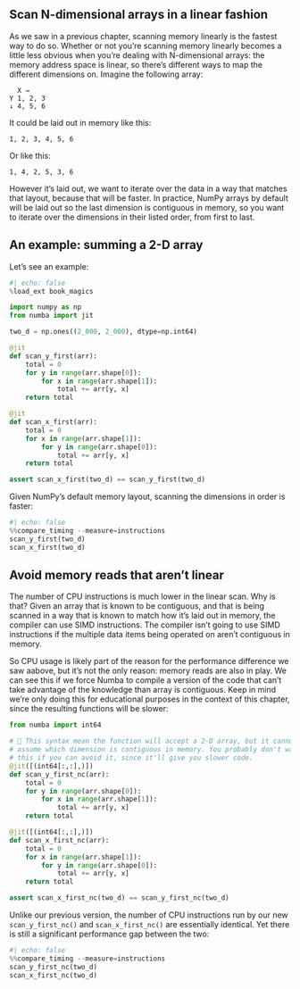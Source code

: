 ## Scan N-dimensional arrays in a linear fashion

As we saw in a previous chapter, scanning memory linearly is the fastest way to do so.
Whether or not you're scanning memory linearly becomes a little less obvious when you're dealing with N-dimensional arrays: the memory address space is linear, so there's different ways to map the different dimensions on.
Imagine the following array:

```
  X →
Y 1, 2, 3
↓ 4, 5, 6
```

It could be laid out in memory like this:

```
1, 2, 3, 4, 5, 6
```

Or like this:

```
1, 4, 2, 5, 3, 6
```

However it's laid out, we want to iterate over the data in a way that matches that layout, because that will be faster.
In practice, NumPy arrays by default will be laid out so the last dimension is contiguous in memory, so you want to iterate over the dimensions in their listed order, from first to last.

## An example: summing a 2-D array

Let's see an example:

```python
#| echo: false
%load_ext book_magics
```

```python
import numpy as np
from numba import jit

two_d = np.ones((2_000, 2_000), dtype=np.int64)

@jit
def scan_y_first(arr):
    total = 0
    for y in range(arr.shape[0]):
        for x in range(arr.shape[1]):
            total += arr[y, x]
    return total

@jit
def scan_x_first(arr):
    total = 0
    for x in range(arr.shape[1]):
        for y in range(arr.shape[0]):
            total += arr[y, x]
    return total

assert scan_x_first(two_d) == scan_y_first(two_d)
```

Given NumPy's default memory layout, scanning the dimensions in order is faster:

```python
#| echo: false
%%compare_timing --measure=instructions
scan_y_first(two_d)
scan_x_first(two_d)
```

## Avoid memory reads that aren't linear

The number of CPU instructions is much lower in the linear scan.
Why is that?
Given an array that is known to be contiguous, and that is being scanned in a way that is known to match how it's laid out in memory, the compiler can use SIMD instructions.
The compiler isn't going to use SIMD instructions if the multiple data items being operated on aren't contiguous in memory.

So CPU usage is likely part of the reason for the performance difference we saw aabove, but it's not the only reason: memory reads are also in play.
We can see this if we force Numba to compile a version of the code that can't take advantage of the knowledge than array is contiguous.
Keep in mind we're only doing this for educational purposes in the context of this chapter, since the resulting functions will be slower:

```python
from numba import int64

# 🙁 This syntax mean the function will accept a 2-D array, but it cannot
# assume which dimension is contiguous in memory. You probably don't want to do
# this if you can avoid it, since it'll give you slower code.
@jit([(int64[:,:],)])
def scan_y_first_nc(arr):
    total = 0
    for y in range(arr.shape[0]):
        for x in range(arr.shape[1]):
            total += arr[y, x]
    return total

@jit([(int64[:,:],)])
def scan_x_first_nc(arr):
    total = 0
    for x in range(arr.shape[1]):
        for y in range(arr.shape[0]):
            total += arr[y, x]
    return total

assert scan_x_first_nc(two_d) == scan_y_first_nc(two_d)
```

Unlike our previous version, the number of CPU instructions run by our new `scan_y_first_nc()` and `scan_x_first_nc()` are essentially identical.
Yet there is still a significant performance gap between the two:

```python
#| echo: false
%%compare_timing --measure=instructions
scan_y_first_nc(two_d)
scan_x_first_nc(two_d)
```
